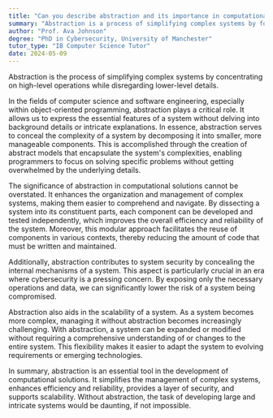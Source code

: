 ```yaml
---
title: "Can you describe abstraction and its importance in computational solutions?"
summary: "Abstraction is a process of simplifying complex systems by focusing on high-level operations and ignoring lower-level details."
author: "Prof. Ava Johnson"
degree: "PhD in Cybersecurity, University of Manchester"
tutor_type: "IB Computer Science Tutor"
date: 2024-05-09
---
```


Abstraction is the process of simplifying complex systems by concentrating on high-level operations while disregarding lower-level details.

In the fields of computer science and software engineering, especially within object-oriented programming, abstraction plays a critical role. It allows us to express the essential features of a system without delving into background details or intricate explanations. In essence, abstraction serves to conceal the complexity of a system by decomposing it into smaller, more manageable components. This is accomplished through the creation of abstract models that encapsulate the system's complexities, enabling programmers to focus on solving specific problems without getting overwhelmed by the underlying details.

The significance of abstraction in computational solutions cannot be overstated. It enhances the organization and management of complex systems, making them easier to comprehend and navigate. By dissecting a system into its constituent parts, each component can be developed and tested independently, which improves the overall efficiency and reliability of the system. Moreover, this modular approach facilitates the reuse of components in various contexts, thereby reducing the amount of code that must be written and maintained.

Additionally, abstraction contributes to system security by concealing the internal mechanisms of a system. This aspect is particularly crucial in an era where cybersecurity is a pressing concern. By exposing only the necessary operations and data, we can significantly lower the risk of a system being compromised.

Abstraction also aids in the scalability of a system. As a system becomes more complex, managing it without abstraction becomes increasingly challenging. With abstraction, a system can be expanded or modified without requiring a comprehensive understanding of or changes to the entire system. This flexibility makes it easier to adapt the system to evolving requirements or emerging technologies.

In summary, abstraction is an essential tool in the development of computational solutions. It simplifies the management of complex systems, enhances efficiency and reliability, provides a layer of security, and supports scalability. Without abstraction, the task of developing large and intricate systems would be daunting, if not impossible.
    